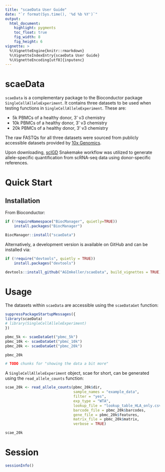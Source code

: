 ```yaml
---
title: "scaeData User Guide"
date: "`r format(Sys.time(), '%d %b %Y')`"
output:
  html_document:
    highlight: pygments
    toc_float: true
    fig_width: 8
    fig_height: 6
vignette: >
  %\VignetteEngine{knitr::rmarkdown}
  %\VignetteIndexEntry{scaeData User Guide}
  %\VignetteEncoding[utf8]{inputenc}
---
```


# scaeData

`scaeData` is a complementary package to the Bioconductor package `SingleCellAlleleExperiment`. It contains three datasets to be used when testing functions in `SingleCellAlleleExperiment`. These are: 

- 5k PBMCs of a healthy donor, 3' v3 chemistry
- 10k PBMCs of a healthy donor, 3' v3 chemistry
- 20k PBMCs of a healthy donor, 3' v3 chemistry

The raw FASTQs for all three datasets were sourced from publicly accessible datasets provided by [10x Genomics](https://www.10xgenomics.com/datasets).

Upon downloading, [scIGD](https://github.com/AGImkeller/scIGD) Snakemake workflow was utilized to generate allele-specific quantification from scRNA-seq data using donor-specific references.

# Quick Start

## Installation

From Bioconductor:

```r
if (!requireNamespace("BiocManager", quietly=TRUE))
    install.packages("BiocManager")

BiocManager::install("scaeData")
```

Alternatively, a development version is available on GitHub and can be installed via:

```r
if (!require("devtools", quietly = TRUE))
    install.packages("devtools")

devtools::install_github("AGImkeller/scaeData", build_vignettes = TRUE)
```

# Usage

The datasets within `scaeData` are accessible using the `scaeDataGet` function:

```r
suppressPackageStartupMessages({
library(scaeData)
# library(SingleCellAlleleExperiment)
})
```

```r
pbmc_5k <- scaeDataGet("pbmc_5k")
pbmc_10k <- scaeDataGet("pbmc_10k")
pbmc_20k <- scaeDataGet("pbmc_20k")

pbmc_20k
```

```r
# TODO chunks for "showing the data a bit more"
```


A `SingleCellAlleleExperiment` object, scae for short, can be generated using the `read_allele_counts` function:

```r
scae_20k <- read_allele_counts(pbmc_20k$dir,
                               sample_names = "example_data",
                               filter = "yes",
                               exp_type = "WTA",
                               lookup_file = "lookup_table_HLA_only.csv",
                               barcode_file = pbmc_20k$barcodes,
                               gene_file = pbmc_20k$features,
                               matrix_file = pbmc_20k$matrix,
                               verbose = TRUE)

scae_20k
```

# Session

```r
sessionInfo()
```
